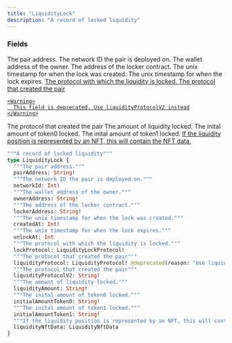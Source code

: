 ```yaml
---
title: "LiquidityLock"
description: "A record of locked liquidity"
---
```


### Fields

<ResponseField name="pairAddress" type="String!" required>
  The pair address.
</ResponseField>

<ResponseField name="networkId" type="Int!" required>
  The network ID the pair is deployed on.
</ResponseField>

<ResponseField name="ownerAddress" type="String!" required>
  The wallet address of the owner.
</ResponseField>

<ResponseField name="lockerAddress" type="String!" required>
  The address of the locker contract.
</ResponseField>

<ResponseField name="createdAt" type="Int!" required>
  The unix timestamp for when the lock was created.
</ResponseField>

<ResponseField name="unlockAt" type="Int">
  The unix timestamp for when the lock expires.
</ResponseField>

<a href="/api-reference/types/liquiditylockprotocol">
  <ResponseField name="lockProtocol" type="LiquidityLockProtocol!" required>
    The protocol with which the liquidity is locked.
  </ResponseField>
</a>

<a href="/api-reference/types/liquidityprotocol">
  <ResponseField name="liquidityProtocol" type="LiquidityProtocol!" required>
    The protocol that created the pair
    
    <Warning>
      This field is deprecated. Use liquidityProtocolV2 instead
    </Warning>
  </ResponseField>
</a>

<ResponseField name="liquidityProtocolV2" type="String!" required>
  The protocol that created the pair
</ResponseField>

<ResponseField name="liquidityAmount" type="String!" required>
  The amount of liquidity locked.
</ResponseField>

<ResponseField name="initialAmountToken0" type="String!" required>
  The inital amount of token0 locked.
</ResponseField>

<ResponseField name="initialAmountToken1" type="String!" required>
  The inital amount of token1 locked.
</ResponseField>

<a href="/api-reference/types/liquiditynftdata">
  <ResponseField name="liquidityNftData" type="LiquidityNftData">
    If the liquidity position is represented by an NFT, this will contain the NFT data.
  </ResponseField>
</a>


```graphql LiquidityLock
"""A record of locked liquidity"""
type LiquidityLock {
  """The pair address."""
  pairAddress: String!
  """The network ID the pair is deployed on."""
  networkId: Int!
  """The wallet address of the owner."""
  ownerAddress: String!
  """The address of the locker contract."""
  lockerAddress: String!
  """The unix timestamp for when the lock was created."""
  createdAt: Int!
  """The unix timestamp for when the lock expires."""
  unlockAt: Int
  """The protocol with which the liquidity is locked."""
  lockProtocol: LiquidityLockProtocol!
  """The protocol that created the pair"""
  liquidityProtocol: LiquidityProtocol! @deprecated(reason: "Use liquidityProtocolV2 instead")
  """The protocol that created the pair"""
  liquidityProtocolV2: String!
  """The amount of liquidity locked."""
  liquidityAmount: String!
  """The inital amount of token0 locked."""
  initialAmountToken0: String!
  """The inital amount of token1 locked."""
  initialAmountToken1: String!
  """If the liquidity position is represented by an NFT, this will contain the NFT data."""
  liquidityNftData: LiquidityNftData
}
```
